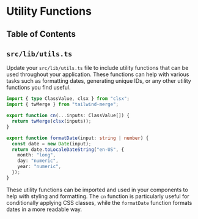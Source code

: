 
# Utility Functions

## Table of Contents

## `src/lib/utils.ts`

Update your `src/lib/utils.ts` file to include utility functions that can be used throughout your application. These functions can help with various tasks such as formatting dates, generating unique IDs, or any other utility functions you find useful.

```ts
import { type ClassValue, clsx } from "clsx";
import { twMerge } from "tailwind-merge";

export function cn(...inputs: ClassValue[]) {
  return twMerge(clsx(inputs));
}

export function formatDate(input: string | number) {
  const date = new Date(input);
  return date.toLocaleDateString("en-US", {
    month: "long",
    day: "numeric",
    year: "numeric",
  });
}
```

These utility functions can be imported and used in your components to help with styling and formatting. The `cn` function is particularly useful for conditionally applying CSS classes, while the `formatDate` function formats dates in a more readable way.
